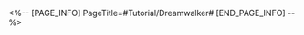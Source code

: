 <%-- [PAGE_INFO]
PageTitle=#Tutorial/Dreamwalker#
[END_PAGE_INFO] --%>
{{Tutorial
|sort      = 606601
|title     = Dreamwalker
|subtitle  = 
|type      = 
|about     = 
|image1    = Tutorial Dreamwalker 1.png{{subst:void|<!--$UPLOAD:<<SpriteOutput/TutorialPic/TutorialPage_606601.png>-<Tutorial Dreamwalker 1.png>>}}
|text1     = Approach {{Color|h|nobold=1|Bubble Tower and interact with it}} to obtain {{Color|h|nobold=1|Bubble Charges}}.
|image2    = Tutorial Dreamwalker 2.png{{subst:void|<!--$UPLOAD:<<SpriteOutput/TutorialPic/TutorialPage_606602.png>-<Tutorial Dreamwalker 2.png>>}}
|text2     = While carrying {{Color|h|nobold=1|Bubble Charges}} near a dispersed bubble, you can use {{Color|h|nobold=1|Bubble Converge}} to construct a {{Color|h|nobold=1|Bubble Bridge}} that can be traversed.
|image3    = Tutorial Dreamwalker 3.png{{subst:void|<!--$UPLOAD:<<SpriteOutput/TutorialPic/TutorialPage_606603.png>-<Tutorial Dreamwalker 3.png>>}}
|text3     = Bubble Bridges have two forms: {{Color|h|nobold=1|Concave Corner}} and {{Color|h|nobold=1|Protruding Corner}}.
|image4    = Tutorial Dreamwalker 4.png{{subst:void|<!--$UPLOAD:<<SpriteOutput/TutorialPic/TutorialPage_606604.png>-<Tutorial Dreamwalker 4.png>>}}
|text4     = Interacting with the {{Color|h|nobold=1|Bubble Tower}} again will {{Color|h|nobold=1|retrieve}} the Bubble Charges you are currently carrying, and will also make the converged {{Color|h|nobold=1|Bubble Bridge collapse}} and return to their original state.
|image5    = Tutorial Dreamwalker 5.png{{subst:void|<!--$UPLOAD:<<SpriteOutput/TutorialPic/TutorialPage_606605.png>-<Tutorial Dreamwalker 5.png>>}}
|text5     = Interacting with {{Color|h|nobold=1|unused Bubble Tower}} will {{Color|h|nobold=1|increase the number of Bubble Charges that can be used}}. The number of Bubble Charges that can be carried at any time cannot exceed {{Color|h|nobold=1|5}}.
}}